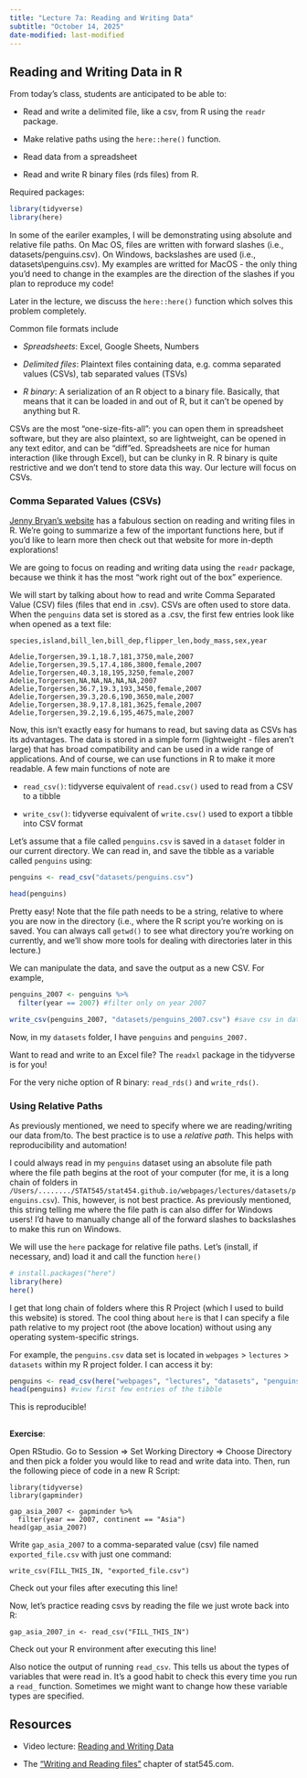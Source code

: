 ```yaml
---
title: "Lecture 7a: Reading and Writing Data"
subtitle: "October 14, 2025"
date-modified: last-modified
---
```


## Reading and Writing Data in R

From today’s class, students are anticipated to be able to:

-   Read and write a delimited file, like a csv, from R using the `readr` package.

-   Make relative paths using the `here::here()` function.

-   Read data from a spreadsheet

-   Read and write R binary files (rds files) from R.

Required packages:

```r
library(tidyverse)
library(here)
```

::: callout-important
In some of the eariler examples, I will be demonstrating using absolute and relative file paths. On Mac OS, files are written with forward slashes (i.e., datasets/penguins.csv). On Windows, backslashes are used (i.e., datasets\\penguins.csv). My examples are writted for MacOS - the only thing you'd need to change in the examples are the direction of the slashes if you plan to reproduce my code!

Later in the lecture, we discuss the `here::here()` function which solves this problem completely.
:::

Common file formats include

-   *Spreadsheets*: Excel, Google Sheets, Numbers

-   *Delimited files*: Plaintext files containing data, e.g. comma separated values (CSVs), tab separated values (TSVs)

-   *R binary*: A serialization of an R object to a binary file. Basically, that means that it can be loaded in and out of R, but it can’t be opened by anything but R.

CSVs are the most “one-size-fits-all”: you can open them in spreadsheet software, but they are also plaintext, so are lightweight, can be opened in any text editor, and can be “diff”ed. Spreadsheets are nice for human interaction (like through Excel), but can be clunky in R. R binary is quite restrictive and we don't tend to store data this way. Our lecture will focus on CSVs.

### Comma Separated Values (CSVs)

[Jenny Bryan's website](https://stat545.com/import-export.html#file-io-overview:~:text=Chapter%209%20Writing%20and%20reading%20files) has a fabulous section on reading and writing files in R. We're going to summarize a few of the important functions here, but if you'd like to learn more then check out that website for more in-depth explorations!

We are going to focus on reading and writing data using the `readr` package, because we think it has the most “work right out of the box” experience.

We will start by talking about how to read and write Comma Separated Value (CSV) files (files that end in .csv). CSVs are often used to store data. When the `penguins` data set is stored as a .csv, the first few entries look like when opened as a text file:

`species,island,bill_len,bill_dep,flipper_len,body_mass,sex,year`

`Adelie,Torgersen,39.1,18.7,181,3750,male,2007 Adelie,Torgersen,39.5,17.4,186,3800,female,2007 Adelie,Torgersen,40.3,18,195,3250,female,2007 Adelie,Torgersen,NA,NA,NA,NA,NA,2007 Adelie,Torgersen,36.7,19.3,193,3450,female,2007 Adelie,Torgersen,39.3,20.6,190,3650,male,2007 Adelie,Torgersen,38.9,17.8,181,3625,female,2007 Adelie,Torgersen,39.2,19.6,195,4675,male,2007`

Now, this isn't exactly easy for humans to read, but saving data as CSVs has its advantages. The data is stored in a simple form (lightweight - files aren't large) that has broad compatibility and can be used in a wide range of applications. And of course, we can use functions in R to make it more readable. A few main functions of note are

-   `read_csv()`: tidyverse equivalent of `read.csv()` used to read from a CSV to a tibble

-   `write_csv()`: tidyverse equivalent of `write.csv()` used to export a tibble into CSV format

Let's assume that a file called `penguins.csv` is saved in a `dataset` folder in our current directory. We can read in, and save the tibble as a variable called `penguins` using:

```r
penguins <- read_csv("datasets/penguins.csv")

head(penguins)
```

Pretty easy! Note that the file path needs to be a string, relative to where you are now in the directory (i.e., where the R script you're working on is saved. You can always call `getwd()` to see what directory you're working on currently, and we'll show more tools for dealing with directories later in this lecture.)

We can manipulate the data, and save the output as a new CSV. For example,

```r
penguins_2007 <- penguins %>%
  filter(year == 2007) #filter only on year 2007

write_csv(penguins_2007, "datasets/penguins_2007.csv") #save csv in datasets folder, name as penguins_2007.csv
```

Now, in my `datasets` folder, I have `penguins` and `penguins_2007.`

::: callout-note
Want to read and write to an Excel file? The `readxl` package in the tidyverse is for you!

For the very niche option of R binary: `read_rds()` and `write_rds()`.
:::

### Using Relative Paths

As previously mentioned, we need to specify where we are reading/writing our data from/to. The best practice is to use a *relative path*. This helps with reproducibility and automation!

I could always read in my `penguins` dataset using an absolute file path where the file path begins at the root of your computer (for me, it is a long chain of folders in `/Users/......../STAT545/stat454.github.io/webpages/lectures/datasets/penguins.csv`). This, however, is not best practice. As previously mentioned, this string telling me where the file path is can also differ for Windows users! I'd have to manually change all of the forward slashes to backslashes to make this run on Windows.

We will use the `here` package for relative file paths. Let's (install, if necessary, and) load it and call the function `here()`\

```r
# install.packages("here")
library(here)
here()
```

I get that long chain of folders where this R Project (which I used to build this website) is stored. The cool thing about `here` is that I can specify a file path relative to my project root (the above location) without using any operating system-specific strings.

For example, the `penguins.csv` data set is located in `webpages` \> `lectures` \> `datasets` within my R project folder. I can access it by:

```r
penguins <- read_csv(here("webpages", "lectures", "datasets", "penguins.csv"))
head(penguins) #view first few entries of the tibble
```

This is reproducible!

## 

::: {.callout-warning icon="false"}
**Exercise**:

Open RStudio. Go to Session =\> Set Working Directory =\> Choose Directory and then pick a folder you would like to read and write data into. Then, run the following piece of code in a new R Script:

```         
library(tidyverse) 
library(gapminder)

gap_asia_2007 <- gapminder %>% 
  filter(year == 2007, continent == "Asia")
head(gap_asia_2007)
```

Write `gap_asia_2007` to a comma-separated value (csv) file named `exported_file.csv` with just one command:

```         
write_csv(FILL_THIS_IN, "exported_file.csv")
```

Check out your files after executing this line!

Now, let’s practice reading csvs by reading the file we just wrote back into R:

```         
gap_asia_2007_in <- read_csv("FILL_THIS_IN")
```

Check out your R environment after executing this line!

Also notice the output of running `read_csv`. This tells us about the types of variables that were read in. It’s a good habit to check this every time you run a `read_` function. Sometimes we might want to change how these variable types are specified.
:::

## Resources

-   Video lecture: [Reading and Writing Data](https://youtu.be/2nHuNu6Zaqk)

<!-- -->

-   The [“Writing and Reading files”](https://stat545.com/import-export.html) chapter of stat545.com.
